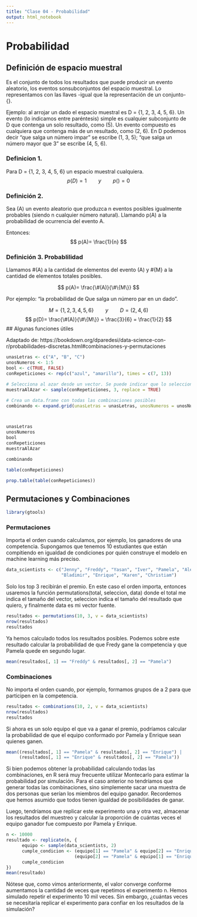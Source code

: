```yaml
---
title: "Clase 04 - Probabilidad"
output: html_notebook
---
```


# Probabilidad

## Definición de espacio muestral

Es el conjunto de todos los resultados que puede producir un evento aleatorio, los eventos sonsubconjuntos del espacio muestral. Lo representamos con las llaves -igual que la representación de un conjunto- {}.

Ejemplo: al arrojar un dado el espacio muestral es D = {1, 2, 3, 4, 5, 6}. Un evento (lo indicamos entre paréntesis) simple es cualquier subconjunto de D que contenga un solo resultado, como (5). Un evento compuesto es cualquiera que contenga más de un resultado, como (2, 6). En D podemos decir "que salga un número impar" se escribe (1, 3, 5); "que salga un número mayor que 3" se escribe (4, 5, 6).

### Definicion 1.

Para D = {1, 2, 3, 4, 5, 6} un espacio muestral cualquiera.
$$
p(D)= 1 \hspace{2em} y \hspace{2em} p() = 0
$$

### Definición 2.

Sea (A) un evento aleatorio que produzca n eventos posibles igualmente probables (siendo n cualquier número natural). Llamando p(A) a la probabilidad de ocurrencia del evento A.

Entonces:
$$
p(A)= \frac{1}{n}
$$

### Definición 3. Probablilidad

Llamamos \#(A) a la cantidad de elementos del evento (A) y \#{M} a la cantidad de elementos totales posibles.

$$
p(A)= \frac{\#(A)}{\#\{M\}}
$$

Por ejemplo: "la probabilidad de Que salga un número par en un dado".

$$
M= \{1,2,3,4,5,6\} \hspace{2em} y \hspace{2em} D = (2,4,6)
$$
$$
p(D)= \frac{\#(A)}{\#\{M\}} = \frac{3}{6} = \frac{1}{2}
$$
## Algunas funciones útiles

Adaptado de: 
https://bookdown.org/dparedesi/data-science-con-r/probabilidades-discretas.html#combinaciones-y-permutaciones

```r
unasLetras <- c("A", "B", "C")
unosNumeros <- 1:5
bool <- c(TRUE, FALSE)
conRepeticiones <- rep(c("azul", "amarillo"), times = c(7, 13))

# Selecciona al azar desde un vector. Se puede indicar que lo seleccionado vuelva al vector inicial antes de hacer la siguiente selección (replace = TRUE), o que el vector se achique cada vez que le saca un elemento (replace = FALSE).
muestraAlAzar <- sample(conRepeticiones, 3, replace = TRUE)

# Crea un data.frame con todas las combinaciones posibles
combinando <- expand.grid(unasLetras = unasLetras, unosNumeros = unosNumeros, bool = bool)



unasLetras
unosNumeros
bool
conRepeticiones
muestraAlAzar

combinando

```

```r
table(conRepeticiones)

prop.table(table(conRepeticiones))
```

## Permutaciones y Combinaciones
```r
library(gtools)
```

### Permutaciones

Importa el orden cuando calculamos, por ejemplo, los ganadores de una competencia. Supongamos que tenemos 10 estudiantes que están compitiendo en igualdad de condiciones por quién construye el modelo en machine learning más preciso.
```r
data_scientists <- c("Jenny", "Freddy", "Yasan", "Iver", "Pamela", "Alexandra", 
                     "Bladimir", "Enrique", "Karen", "Christiam")
```
Solo los top 3 recibirán el premio. En este caso el orden importa, entonces usaremos la función permutations(total, seleccion, data) donde el total me indica el tamaño del vector, seleccion indica el tamaño del resultado que quiero, y finalmente data es mi vector fuente.

```r
resultados <- permutations(10, 3, v = data_scientists)
nrow(resultados)
resultados
```

Ya hemos calculado todos los resultados posibles. Podemos sobre este resultado calcular la probabilidad de que Fredy gane la competencia y que Pamela quede en segundo lugar.
```r
mean(resultados[, 1] == "Freddy" & resultados[, 2] == "Pamela")
```

### Combinaciones
No importa el orden cuando, por ejemplo, formamos grupos de a 2 para que participen en la competencia.

```r
resultados <- combinations(10, 2, v = data_scientists)
nrow(resultados)
resultados
```
Si ahora es un solo equipo el que va a ganar el premio, podríamos calcular la probabilidad de que el equipo conformado por Pamela y Enrique sean quienes ganen.
```r
mean((resultados[, 1] == "Pamela" & resultados[, 2] == "Enrique") | 
     (resultados[, 1] == "Enrique" & resultados[, 2] == "Pamela"))
```

Si bien podemos obtener la probabilidad calculando todas las combinaciones, en R será muy frecuente utilizar Montecarlo para estimar la probabilidad por simulación. Para el caso anterior no tendríamos que generar todas las combinaciones, sino simplemente sacar una muestra de dos personas que serían los miembros del equipo ganador. Recordemos que hemos asumido que todos tienen igualdad de posibilidades de ganar.

Luego, tendríamos que replicar este experimento una y otra vez, almacenar los resultados del muestreo y calcular la proporción de cuántas veces el equipo ganador fue compuesto por Pamela y Enrique.
```r
n <- 10000
resultado <- replicate(n, {
      equipo <- sample(data_scientists, 2)
      cumple_condicion <- (equipo[1] == "Pamela" & equipo[2] == "Enrique") | 
                          (equipo[2] == "Pamela" & equipo[1] == "Enrique")
      cumple_condicion
})
mean(resultado)
```

Nótese que, como vimos anteriormente, el valor converge conforme aumentamos la cantidad de veces que repetimos el experimento n. Hemos simulado repetir el experimento 10 mil veces. Sin embargo, ¿cuántas veces se necesitaría replicar el experimento para confiar en los resultados de la simulación?

